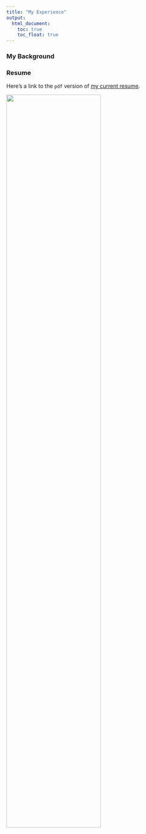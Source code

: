 ```yaml
---
title: "My Experience"
output: 
  html_document:
    toc: true
    toc_float: true
---
```


### My Background





### Resume

Here's a link to the `pdf` version of [my current resume](https://drive.google.com/file/d/1b2QSKWLYn_KWABWQyGyd8sXSLuAwS2Tp/view?usp=share_link).


<img src="images/resume_fall_2022_website.jpg" style="width:70%">

